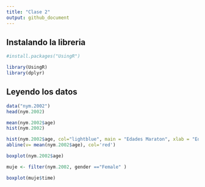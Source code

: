```yaml
---
title: "Clase 2"
output: github_document
---
```


## Instalando la libreria 

```r
#install.packages("UsingR")
```


```r
library(UsingR)
library(dplyr)
```

## Leyendo los datos

```r
data("nym.2002")
head(nym.2002)
```


```r
mean(nym.2002$age)
hist(nym.2002)
```


```r
hist(nym.2002$age, col="lightblue", main = "Edades Maraton", xlab = "Edades", freq = TRUE, labels = TRUE)
abline(v= mean(nym.2002$age), col='red')
```

```r
boxplot(nym.2002$age)
```

```r
muje <- filter(nym.2002, gender =="Female" )
```


```r
boxplot(muje$time)
```





